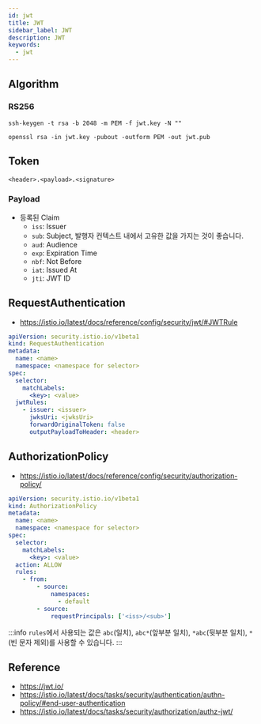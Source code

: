 ```yaml
---
id: jwt
title: JWT
sidebar_label: JWT
description: JWT
keywords:
  - jwt
---
```


## Algorithm

### RS256

```shell
ssh-keygen -t rsa -b 2048 -m PEM -f jwt.key -N ""
```

```shell
openssl rsa -in jwt.key -pubout -outform PEM -out jwt.pub
```

## Token

`<header>.<payload>.<signature>`

### Payload

- 등록된 Claim
  - `iss`: Issuer
  - `sub`: Subject, 발행자 컨텍스트 내에서 고유한 값을 가지는 것이 좋습니다.
  - `aud`: Audience
  - `exp`: Expiration Time
  - `nbf`: Not Before
  - `iat`: Issued At
  - `jti`: JWT ID

## RequestAuthentication

- https://istio.io/latest/docs/reference/config/security/jwt/#JWTRule

```yaml
apiVersion: security.istio.io/v1beta1
kind: RequestAuthentication
metadata:
  name: <name>
  namespace: <namespace for selector>
spec:
  selector:
    matchLabels:
      <key>: <value>
  jwtRules:
    - issuer: <issuer>
      jwksUri: <jwksUri>
      forwardOriginalToken: false
      outputPayloadToHeader: <header>
```

## AuthorizationPolicy

- https://istio.io/latest/docs/reference/config/security/authorization-policy/

```yaml
apiVersion: security.istio.io/v1beta1
kind: AuthorizationPolicy
metadata:
  name: <name>
  namespace: <namespace for selector>
spec:
  selector:
    matchLabels:
      <key>: <value>
  action: ALLOW
  rules:
    - from:
        - source:
            namespaces:
              - default
        - source:
            requestPrincipals: ['<iss>/<sub>']
```

:::info
`rules`에서 사용되는 값은 `abc`(일치), `abc*`(앞부분 일치), `*abc`(뒷부분 일치), `*`(빈 문자 제외)를 사용할 수 있습니다.
:::

## Reference

- https://jwt.io/
- https://istio.io/latest/docs/tasks/security/authentication/authn-policy/#end-user-authentication
- https://istio.io/latest/docs/tasks/security/authorization/authz-jwt/
